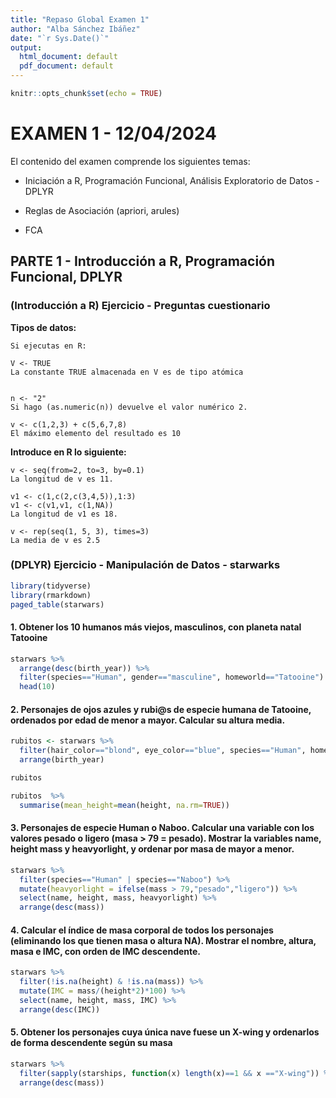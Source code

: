 ---
title: "Repaso Global Examen 1"
author: "Alba Sánchez Ibáñez"
date: "`r Sys.Date()`"
output:
  html_document: default
  pdf_document: default
---

```{r setup, include=FALSE}
knitr::opts_chunk$set(echo = TRUE)
```

# EXAMEN 1 - 12/04/2024

El contenido del examen comprende los siguientes temas:

-   Iniciación a R, Programación Funcional, Análisis Exploratorio de Datos - DPLYR

-   Reglas de Asociación (apriori, arules)

-   FCA

## PARTE 1 - Introducción a R, Programación Funcional, DPLYR

### (Introducción a R) Ejercicio - Preguntas cuestionario

**Tipos de datos:**

```         
Si ejecutas en R:

V <- TRUE
La constante TRUE almacenada en V es de tipo atómica


n <- "2"
Si hago (as.numeric(n)) devuelve el valor numérico 2.

v <- c(1,2,3) + c(5,6,7,8)
El máximo elemento del resultado es 10
```

**Introduce en R lo siguiente:**

```         
v <- seq(from=2, to=3, by=0.1)
La longitud de v es 11.

v1 <- c(1,c(2,c(3,4,5)),1:3)
v1 <- c(v1,v1, c(1,NA))
La longitud de v1 es 18.

v <- rep(seq(1, 5, 3), times=3)
La media de v es 2.5
```

### (DPLYR) Ejercicio - Manipulación de Datos - starwarks

```{r starwarks, echo=FALSE, warning=FALSE}
library(tidyverse)
library(rmarkdown)
paged_table(starwars)
```

#### 1. Obtener los 10 humanos más viejos, masculinos, con planeta natal Tatooine

```{r}
starwars %>%
  arrange(desc(birth_year)) %>%
  filter(species=="Human", gender=="masculine", homeworld=="Tatooine") %>%
  head(10)

```

#### 2. Personajes de ojos azules y rubi\@s de especie humana de Tatooine, ordenados por edad de menor a mayor. Calcular su altura media.

```{r}
rubitos <- starwars %>%
  filter(hair_color=="blond", eye_color=="blue", species=="Human", homeworld=="Tatooine") %>%
  arrange(birth_year)  

rubitos

rubitos  %>%
  summarise(mean_height=mean(height, na.rm=TRUE))
```

#### 3. Personajes de especie Human o Naboo. Calcular una variable con los valores pesado o ligero (masa \> 79 = pesado). Mostrar la variables name, height mass y heavyorlight, y ordenar por masa de mayor a menor.

```{r}
starwars %>%
  filter(species=="Human" | species=="Naboo") %>%
  mutate(heavyorlight = ifelse(mass > 79,"pesado","ligero")) %>%
  select(name, height, mass, heavyorlight) %>%
  arrange(desc(mass))
```

#### 4. Calcular el índice de masa corporal de todos los personajes (eliminando los que tienen masa o altura NA). Mostrar el nombre, altura, masa e IMC, con orden de IMC descendente.

```{r}
starwars %>%
  filter(!is.na(height) & !is.na(mass)) %>%
  mutate(IMC = mass/(height*2)*100) %>%
  select(name, height, mass, IMC) %>%
  arrange(desc(IMC))
```

#### 5. Obtener los personajes cuya única nave fuese un X-wing y ordenarlos de forma descendente según su masa

```{r}
starwars %>%
  filter(sapply(starships, function(x) length(x)==1 && x =="X-wing")) %>%
  arrange(desc(mass))
```

